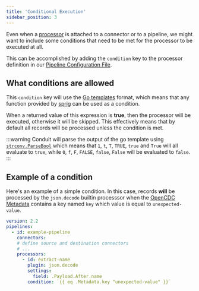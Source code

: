 ```yaml
---
title: 'Conditional Execution'
sidebar_position: 3
---
```


Even when a [processor](/docs/connectors/getting-started) is attached to a connector or to a pipeline, we might want to include some conditions that need to be met for the processor to be executed at all.

This can be accomplished by adding the `condition` key to the processor definition in our [Pipeline Configuration File](/docs/pipeline-configuration-files).

## What conditions are allowed

This `condition` key will use the [Go templates](https://pkg.go.dev/text/template) format, which means that any function provided by [sprig](https://masterminds.github.io/sprig/) can be used as a condition.

When a returned value of this expression is **true**, then the processor will be executed, otherwise it will be skipped. This effectively means that by default all records will be processed unless the condition is met.

:::warning
Conduit will parse the output of the go template using [`strconv.ParseBool`](https://pkg.go.dev/strconv#ParseBool) which means that `1`, `t`, `T`, `TRUE`, `true` and `True` will all evaluate to `true`, while `0`, `f`, `F`, `FALSE`, `false`, `False` will be evaluated to `false`.
:::

## Example of a condition

Here's an example of a simple condition. In this case, records **will** be processed by the `json.decode` builtin processsor when the [OpenCDC Metadata](/docs/features/opencdc-record#fields) contains a key named `key` which value is equal to `unexpected-value`.


```yaml
version: 2.2
pipelines:
  - id: example-pipeline
    connectors:
    # define source and destination connectors
    # ...
    processors:
      - id: extract-name
        plugin: json.decode
        settings:
          field: .Payload.After.name
        condition: `{{ eq .Metadata.key "unexpected-value" }}`
```
